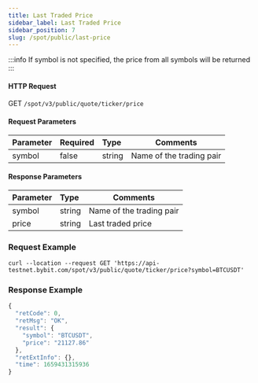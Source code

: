 ```yaml
---
title: Last Traded Price
sidebar_label: Last Traded Price
sidebar_position: 7
slug: /spot/public/last-price
---
```


:::info
If symbol is not specified, the price from all symbols will be returned
:::

#### HTTP Request
GET <code>/spot/v3/public/quote/ticker/price</code>


#### Request Parameters
| Parameter | Required | Type | Comments|
|:----- |:-------|:-----|------ |
| symbol |false|string|Name of the trading pair|


#### Response Parameters
| Parameter | Type | Comments|
|:----- |:-----|----- |
| symbol | string | Name of the trading pair |
| price | string |  Last traded price |

### Request Example

<Tabs>
<TabItem value="console" label="Console">

```http
curl --location --request GET 'https://api-testnet.bybit.com/spot/v3/public/quote/ticker/price?symbol=BTCUSDT'
```

</TabItem>
</Tabs>

### Response Example

```javascript
{
  "retCode": 0,
  "retMsg": "OK",
  "result": {
    "symbol": "BTCUSDT",
    "price": "21127.86"
  },
  "retExtInfo": {},
  "time": 1659431315936
}
```
